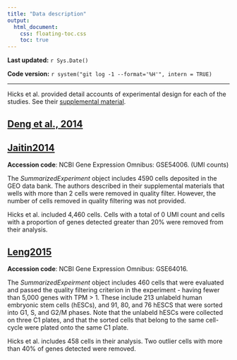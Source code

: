 ```yaml
---
title: "Data description"
output: 
  html_document:
    css: floating-toc.css
    toc: true
---
```


**Last updated:** `r Sys.Date()`

**Code version:** `r system("git log -1 --format='%H'", intern = TRUE)`

---

Hicks et al. provided detail accounts of experimental design for each of the studies. See their [supplemental material][Hicks-SI].


## [Deng et al., 2014]()



## [Jaitin2014](https://dx.10.1126/science.1247651)

__Accession code__: NCBI Gene Expression Omnibus: GSE54006. (UMI counts)

The *SummarizedExperiment* object includes 4590 cells deposited in the GEO data bank. The authors described in their supplemental materials that wells with more than 2 cells were removed in quality filter. However, the number of cells removed in quality filtering was not provided. 

Hicks et al. included 4,460 cells. Cells with a total of 0 UMI count and cells with a proportion of genes detected greater than 20% were removed from their analysis.




## [Leng2015](https://dx.doi.org/10.1038/nmeth.3549)

__Accession code__: NCBI Gene Expression Omnibus: GSE64016.

The *SummarizedExpeirment* object includes 460 cells that were evaluated and passed the quality filtering criterion in the experiment - having fewer than 5,000 genes with TPM > 1. These include 213 unlabeld human embryonic stem cells (hESCs), and 91, 80, and 76 hESCS that were sorted into G1, S, and G2/M phases. Note that the unlabeld hESCs were collected on three C1 plates, and that the sorted cells that belong to the same cell-cycle were plated onto the same C1 plate.

Hicks et al. includes 458 cells in their analysis. Two outlier cells with more than 40% of genes detected were removed. 



[Hicks-SI]: http://biorxiv.org/content/early/2015/08/25/025528
